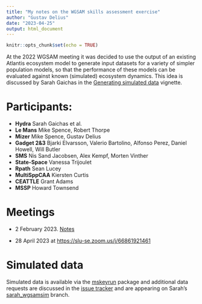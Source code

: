 ```yaml
---
title: "My notes on the WGSAM skills assessment exercise"
author: "Gustav Delius"
date: "2023-04-25"
output: html_document
---
```


```r
knitr::opts_chunk$set(echo = TRUE)
```

At the 2022 WGSAM meeting it was decided to use the output of an existing Atlantis ecosystem model to generate input datasets for a variety of simpler population models, so that the performance of these models can be evaluated against known (simulated) ecosystem dynamics. This idea is discussed by Sarah Gaichas in the [Generating simulated data](https://noaa-edab.github.io/ms-keyrun/articles/SimData.html) vignette.

# Participants:

-   **Hydra** Sarah Gaichas et al.
-   **Le Mans** Mike Spence, Robert Thorpe
-   **Mizer** Mike Spence, Gustav Delius
-   **Gadget 2&3** Bjarki Elvarsson, Valerio Bartolino, Alfonso Perez, Daniel Howell, Will Butler
-   **SMS** Nis Sand Jacobsen, Alex Kempf, Morten Vinther
-   **State-Space** Vanessa Trijoulet
-   **Rpath** Sean Lucey
-   **MultiSppCAA** Kiersten Curtis
-   **CEATTLE** Grant Adams
-   **MSSP** Howard Townsend

# Meetings

-   2 February 2023. [Notes](https://docs.google.com/document/d/1MQxHJR_P2csd367EWvSejj9dzNMIDB2R7zMGI1wgMJs/edit?usp=sharing)

-   28 April 2023 at <https://slu-se.zoom.us/j/66861921461>

# Simulated data

Simulated data is available via the [mskeyrun](https://github.com/NOAA-EDAB/ms-keyrun) package and additional data requests are discussed in the [issue tracker](https://github.com/NOAA-EDAB/ms-keyrun/issues/56#issuecomment-1428469537) and are appearing on Sarah's [sarah_wgsamsim](https://github.com/NOAA-EDAB/ms-keyrun/tree/sarah_wgsamsim) branch.
